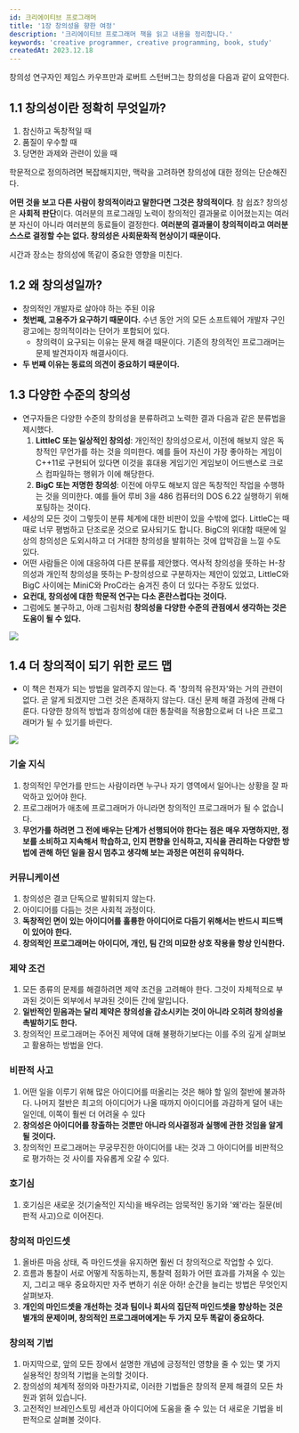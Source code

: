 ```yaml
---
id: 크리에이티브 프로그래머
title: '1장 창의성을 향한 여정'
description: '크리에이티브 프로그래머 책을 읽고 내용을 정리합니다.'
keywords: 'creative programmer, creative programming, book, study'
createdAt: 2023.12.18
---
```


창의성 연구자인 제임스 카우프만과 로버트 스턴버그는 창의성을 다음과 같이 요약한다.

## 1.1 창의성이란 정확히 무엇일까?

1. 참신하고 독창적일 때
2. 품질이 우수할 때
3. 당면한 과제와 관련이 있을 때

학문적으로 정의하려면 복잡해지지만, 맥락을 고려하면 창의성에 대한 정의는 단순해진다.

**어떤 것을 보고 다른 사람이 창의적이라고 말한다면 그것은 창의적이다**. 참 쉽죠? 창의성은 **사회적 판단**이다. 여러분의 프로그래밍 노력이 창의적인 결과물로 이어졌는지는 여러분 자신이 아니라 여러분의 동료들이 결정한다. **여러분의 결과물이 창의적이라고 여러분 스스로 결정할 수는 없다. 창의성은 사회문화적 현상이기 때문이다.**

시간과 장소는 창의성에 똑같이 중요한 영향을 미친다.

## 1.2 왜 창의성일까?

- 창의적인 개발자로 살아야 하는 주된 이유
- **첫번째, 고용주가 요구하기 때문이다.** 수년 동안 거의 모든 소프트웨어 개발자 구인 광고에는 창의적이라는 단어가 포함되어 있다.
  - 창의력이 요구되는 이유는 문제 해결 때문이다. 기존의
    창의적인 프로그래머는 문제 발견자이자 해결사이다.
- **두 번째 이유는 동료의 의견이 중요하기 때문이다.**

## 1.3 다양한 수준의 창의성

- 연구자들은 다양한 수준의 창의성을 분류하려고 노력한 결과 다음과 같은 분류법을 제시했다.
  1. **LittleC 또는 일상적인 창의성**: 개인적인 창의성으로서, 이전에 해보지 않은 독창적인 무언가를 하는 것을 의미한다. 예를 들어 자신이 가장 좋아하는 게임이 C++11로 구현되어 있다면 이것을 휴대용 게임기인 게임보이 어드밴스로 크로스 컴파일하는 행위가 이에 해당한다.
  2. **BigC 또는 저명한 창의성**: 이전에 아무도 해보지 않은 독창적인 작업을 수행하는 것을 의미한다. 예를 들어 루비 3을 486 컴퓨터의 DOS 6.22 실행하기 위해 포팅하는 것이다.
- 세상의 모든 것이 그렇듯이 분류 체계에 대한 비판이 있을 수밖에 없다. LittleC는 때때로 너무 평범하고 단조로운 것으로 묘사되기도 합니다. BigC의 위대함 때문에 일상의 창의성은 도외시하고 더 거대한 창의성을 발휘하는 것에 압박감을 느낄 수도 있다.
- 어떤 사람들은 이에 대응하여 다른 분류를 제안했다. 역사적 창의성을 뜻하는 H-창의성과 개인적 창의성을 뜻하는 P-창의성으로 구분하자는 제안이 있었고, LittleC와 BigC 사이에는 MiniC와 ProC라는 숨겨진 층이 더 있다는 주장도 있었다.
- **요컨대, 창의성에 대한 학문적 연구는 다소 혼란스럽다는 것이다.**
- 그럼에도 불구하고, 아래 그림처럼 **창의성을 다양한 수준의 관점에서 생각하는 것은 도움이 될 수 있다.**

<img className='w-8/12 m-auto' src='/assets/images/creative-programmer-1.jpg' />

## 1.4 더 창의적이 되기 위한 로드 맵

- 이 책은 천재가 되는 방법을 알려주지 않는다. 즉 '창의적 유전자'와는 거의 관련이 없다. 곧 알게 되겠지만 그런 것은 존재하지 않는다. 대신 문제 해결 과정에 관해 다룬다. 다양한 창의적 방법과 창의성에 대한 통찰력을 적용함으로써 더 나은 프로그래머가 될 수 있기를 바란다.

<img className='w-8/12 m-auto' src='/assets/images/creative-programmer-2.jpg' />

### 기술 지식

1.  창의적인 무언가를 만드는 사람이라면 누구나 자기 영역에서 일어나는 상황을 잘 파악하고 있어야 한다.
2.  프로그래머가 애초에 프로그래머가 아니라면 창의적인 프로그래머가 될 수 없습니다.
3.  **무언가를 하려면 그 전에 배우는 단계가 선행되어야 한다는 점은 매우 자명하지만, 정보를 소비하고 지속해서 학습하고, 인지 편향을 인식하고, 지식을 관리하는 다양한 방법에 관해 하던 일을 잠시 멈추고 생각해 보는 과정은 여전히 유익하다.**

### 커뮤니케이션

1.  창의성은 결코 단독으로 발휘되지 않는다.
2.  아이디어를 다듬는 것은 사회적 과정이다.
3.  **독창적인 면이 있는 아이디어를 훌륭한 아이디어로 다듬기 위해서는 반드시 피드백이 있어야 한다.**
4.  **창의적인 프로그래머는 아이디어, 개인, 팀 간의 미묘한 상호 작용을 항상 인식한다.**

### 제약 조건

1.  모든 종류의 문제를 해결하려면 제약 조건을 고려해야 한다. 그것이 자체적으로 부과된 것이든 외부에서 부과된 것이든 간에 말입니다.
2.  **일반적인 믿음과는 달리 제약은 창의성을 감소시키는 것이 아니라 오히려 창의성을 촉발하기도 한다.**
3.  창의적인 프로그래머는 주어진 제약에 대해 불평하기보다는 이를 주의 깊게 살펴보고 활용하는 방법을 안다.

### 비판적 사고

1.  어떤 일을 이루기 위해 많은 아이디어를 떠올리는 것은 해야 할 일의 절반에 불과하다. 나머지 절반은 최고의 아이디어가 나올 때까지 아이디어를 과감하게 덜어 내는 일인데, 이쪽이 훨씬 더 어려울 수 있다
2.  **창의성은 아이디어를 창출하는 것뿐만 아니라 의사결정과 실행에 관한 것임을 알게 될 것이다.**
3.  창의적인 프로그래머는 무궁무진한 아이디어를 내는 것과 그 아이디어를 비판적으로 평가하는 것 사이를 자유롭게 오갈 수 있다.

### 호기심

1.  호기심은 새로운 것(기술적인 지식)을 배우려는 암묵적인 동기와 '왜'라는 질문(비판적 사고)으로 이어진다.

### 창의적 마인드셋

1.  올바른 마음 상태, 즉 마인드셋을 유지하면 훨씬 더 창의적으로 작업할 수 있다.
2.  흐름과 통찰이 서로 어떻게 작동하는지, 통찰력 점화가 어떤 효과를 가져올 수 있는지, 그리고 매우 중요하지만 자주 변하기 쉬운 아하! 순간을 늘리는 방법은 무엇인지 살펴보자.
3.  **개인의 마인드셋을 개선하는 것과 팀이나 회사의 집단적 마인드셋을 향상하는 것은 별개의 문제이며, 창의적인 프로그래머에게는 두 가지 모두 똑같이 중요하다.**

### 창의적 기법

1.  마지막으로, 앞의 모든 장에서 설명한 개념에 긍정적인 영향을 줄 수 있는 몇 가지 실용적인 창의적 기법을 논의할 것이다.
2.  창의성의 체계적 정의와 마찬가지로, 이러한 기법들은 창의적 문제 해결의 모든 차원과 얽혀 있습니다.
3.  고전적인 브레인스토밍 세션과 아이디어에 도움을 줄 수 있는 더 새로운 기법을 비판적으로 살펴볼 것이다.
